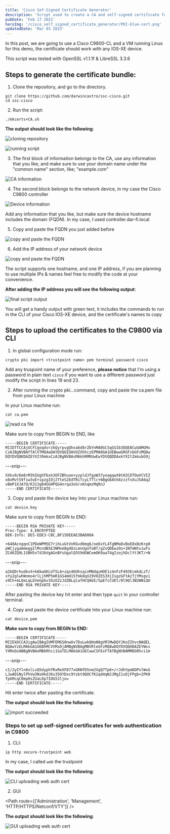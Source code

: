 ```yaml
---
title: 'Cisco Sef-Signed Certificate Generator'
description: 'Script used to create a CA and self-signed certificate for Cisco devices, it could be used for other network devices as well.'
pubDate: 'Feb 17 2022'
heroImg: '/cisco_self_signed_certificate_generator/PKI-blue-cert.png'
updatedDate: 'Mar 03 2023'
---
```



In this post, we are going to use a Cisco C9800-CL and a VM running Linux for this demo, the certificate should work with any IOS-XE device.

This script was tested with OpenSSL v1.1.1f & LibreSSL 3.3.6

## Steps to generate the certificate bundle:

1. Clone the repository, and go to the directory.

```shell
git clone https://github.com/darwincastro/ssc-cisco.git
cd ssc-cisco
```

2. Run the script:

```shell
./mkcerts+CA.sh
```

**The output should look like the following**:

![cloning repository](/cisco_self_signed_certificate_generator/image_01.png)

![running script](/cisco_self_signed_certificate_generator/image_02.png)

3. The first block of information belongs to the CA, use any information that you like, and make sure to use your domain name under the "common name" section, like; "example.com"

![CA information](/cisco_self_signed_certificate_generator/image_03.png)

4. The second block belongs to the network device, in my case the Cisco C9800 controller

![Device information](/cisco_self_signed_certificate_generator/image_04.png)

Add any information that you like, but make sure the device hostname includes the domain (FQDN). In my case, I used controller.dar-fi.local

5. Copy and paste the FQDN you just added before

![copy and paste the FQDN](/cisco_self_signed_certificate_generator/image_05.png)

6. Add the IP address of your network device

![copy and paste the FQDN](/cisco_self_signed_certificate_generator/image_06.png)

<Note>
   The script supports one hostname, and one IP address, if you are planning to use multiple IPs & names feel free to modify the code at your convenience.
</Note>

**After adding the IP address you will see the following output**:

![final script output](/cisco_self_signed_certificate_generator/image_07.png)

You will get a handy output with green text, it includes the commands to run in the CLI of your Cisco IOS-XE device, and the certificate's names to copy

## Steps to upload the certificates to the C9800 via CLI

1. In global configuration mode run:

```shell
crypto pki import <trustpoint name> pem terminal password cisco
```

Add any truspoint name of your preference, **please notice** that I'm using a password in plain text `cisco` if you want to use a different password just modify the script in lines 19 and 23.

2. After running the crypto pki...command, copy and paste the ca.pem file from your Linux machine

In your Linux machine run:

```shell
cat ca.pem
```

![read ca file](/cisco_self_signed_certificate_generator/image_08.png)

Make sure to copy from BEGIN to END, like

```
-----BEGIN CERTIFICATE-----
MIIDTTCCAjUCFCgoqdvrzkQyrpvgQhxa6d8rZbYnMA0GCSqGSIb3DQEBCwUAMGMx
CzAJBgNVBAYTAlVTMQ4wDAYDVQQIDAVUZXhhczEPMA0GA1UEBwwGRGFsbGFzMQ8w
DQYDVQQKDAZEYXItRmkxCzAJBgNVBAsMAkhRMRUwEwYDVQQDDAxkYXItZmkubG9j
```

---snip---

```
XXkv0/Km8rM3hIUghFbxk3OFZBhuoe+yzpldJfgoW37yeagqwX8tH2CDTOwVCVIZ
o8xMvt59fiw3uE+ipzgIOj2TteS2EdTRiTcyLTTlc+6BgG6Atk6zzzfxXuJ5A6q2
vBmP1XJA7Q/K313g04GGHPQG4nrqa3oGrxKnqmzMqRnJ
-----END CERTIFICATE-----
```

3. Copy and paste the device key
   Into your Linux machine run:

```
cat device.key
```

Make sure to copy from BEGIN to END:

```
-----BEGIN RSA PRIVATE KEY-----
Proc-Type: 4,ENCRYPTED
DEK-Info: DES-EDE3-CBC,BF15DEEAE3BAD00A

+640AcngqnC1PDeWPM5E7rihLuGtVnRGvd6mg6/oe6xYL4TgNMoDvBoE0xBzK+p0
pWCjygammeggIlMcndBSE3NMxm8g4OzLmnUgoToBf/gZsQDEwzOs+1NfmNtxiwfx
ZCd6ZQ9L1SBH5xTdJbVgAGnBYsUgalQ5S9dGWCemOK9aaT4gIzojhDclYt3KT/+N
```

---snip---

```
a2bQDrhudkvX+k6kwGKLUfSLA+zqs46UhsqinMNdquHOE1z4nFzF493Ecmk4LzT/
sYy2glwhWnmo4rlLjhMP5mR1GS4mH15fmk8qX29VOZES3XjIsgzGFtAzTjYMsgvi
x9Ch+mLQeLqLEVeGpbv3XzOZzJdZBLqlafHCQAEE/5pEfcCUEt/0l9Ql3W2WNiQU
-----END RSA PRIVATE KEY-----
```

After pasting the device key hit enter and then type `quit` in your controller terminal.

4. Copy and paste the device certificate
   Into your Linux machine run:

```shell
cat device.pem
```

**Make sure to copy from BEGIN to END:**

```
-----BEGIN CERTIFICATE-----
MIIEkDCCA3igAwIBAgIUMFEMGS0nwUv7DuLwkQHoN8gVRlMwDQYJKoZIhvcNAQEL
BQAwYzELMAkGA1UEBhMCVVMxDjAMBgNVBAgMBVRleGFzMQ8wDQYDVQQHDAZEYWxs
YXMxDzANBgNVBAoMBkRhci1GaTELMAkGA1UECwwCSFExFTATBgNVBAMMDGRhci1m
```

---snip---

```
cI/2yIYln6xlLvQ5dyphfRxReXF877xGRNfD5nm2VgQ7Tp6+/rJdhYpmDOPxlWxG
LJwAD1NylPhVw3NsHkdJKx35OYDxc9Yzbt9QOCfK1qd4qNJJMgI1sDjFPgb+2PK0
fpkMcqC0mpHsZUaLOp7IOG52ljo=
-----END CERTIFICATE-----
```

Hit enter twice after pasting the certificate.

**The output should look like the following**:

![import succeeded](/cisco_self_signed_certificate_generator/image_09.png)

### Steps to set up self-signed certificates for web authentication in C9800

1. CLI:

```shell
ip http secure-trustpoint web
```

In my case, I called `web` the trustpoint

**The output should look like the following**:

![CLI uploading web auth cert](/cisco_self_signed_certificate_generator/image_10.png)

2. GUI

<Path route={['Administration', 'Management', 'HTTP/HTTPS/Netconf/VTY']} />

**The output should look like the following**:

![GUI uploading web auth cert](/cisco_self_signed_certificate_generator/image_11.png)

